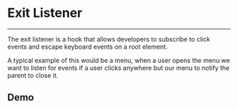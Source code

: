 

<Meta title="Docs/Components/Exit Listener" />

# Exit Listener

---

The exit listener is a hook that allows developers to subscribe to
click events and escape keyboard events on a root element.

A typical example of this would be a menu, when a user opens the menu we want
to listen for events if a user clicks anywhere but our menu to notify
the parent to close it.

## Demo
<Canvas of={ExitListenerStories.Simple} />
